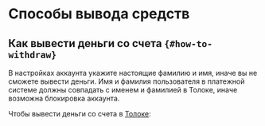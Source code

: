 # Способы вывода средств

## Как вывести деньги со счета `{#how-to-withdraw}`

<Note mode="warning" title="Важно">

В настройках аккаунта укажите настоящие фамилию и имя, иначе вы не сможете вывести деньги. Имя и фамилия пользователя в платежной системе должны совпадать с именем и фамилией в Толоке, иначе возможна блокировка аккаунта.

</Note>

Чтобы вывести деньги со счета в [Толоке](http://toloka.yandex.ru/):
